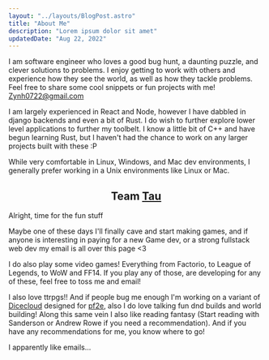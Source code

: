 ```yaml
---
layout: "../layouts/BlogPost.astro"
title: "About Me"
description: "Lorem ipsum dolor sit amet"
updatedDate: "Aug 22, 2022"
---
```


I am software engineer who loves a good bug hunt, a daunting puzzle, and clever
solutions to problems. I enjoy getting to work with others and experience how they see the world,
as well as how they tackle problems. Feel free to share some cool snippets or fun projects with me! 
<a href="mailto:Zynh0722@gmail.com">Zynh0722@gmail.com</a>

I am largely experienced in React and Node, however I have dabbled in django 
backends and even a bit of Rust. I do wish to further explore lower level 
applications to further my toolbelt. I know a little bit of C++ and have begun learning Rust,
but I haven't had the chance to work on any larger projects built with these :P

While very comfortable in Linux, Windows, and Mac dev environments, I generally prefer working in a 
Unix environments like Linux or Mac. 

<h2 style="text-align: center;">Team 
    <a href="https://tauday.com/tau-manifesto" style="all: unset; cursor: pointer; text-decoration: underline;">Tau</a></h2>

Alright, time for the fun stuff

Maybe one of these days I'll finally cave and start making games, and if anyone is interesting in paying
for a new Game dev, or a strong fullstack web dev my email is all over this page \<3

I do also play some video games! Everything from Factorio, to League of Legends, to WoW and FF14. If 
you play any of those, are developing for any of these, feel free to toss me and email!

I also love ttrpgs!! And if people bug me enough I'm working on a variant of <a href="https://dicecloud.com/">Dicecloud</a> 
designed for <a href="https://2e.aonprd.com/">pf2e</a>, also I do love talking fun dnd builds and world building!
Along this same vein I also like reading fantasy (Start reading with Sanderson or Andrew Rowe if you need a recommendation).
And if you have any recommendations for me, you know where to go!

I apparently like emails...

<Toolbox />
